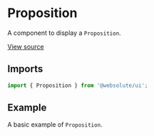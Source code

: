 
<Meta
  title="Sections / Proposition"
  component={Proposition}
/>

# Proposition

A component to display a `Proposition`.

[View source](https://github.com/actarian/turbo-mono/tree/main/packages/ui/src/sections/proposition)

## Imports

```js
import { Proposition } from '@websolute/ui';
```

## Example

A basic example of `Proposition`.

<Canvas>
  <Story name="Proposition">
    <Proposition />
  </Story>
</Canvas>
